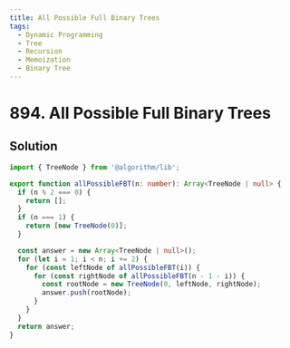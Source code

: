 ```yaml
---
title: All Possible Full Binary Trees
tags:
  - Dynamic Programming
  - Tree
  - Recursion
  - Memoization
  - Binary Tree
---
```


# 894. All Possible Full Binary Trees

<Badges>
  <LevelBadge level="medium" />
  <TopicBadge name="Dynamic Programming" slug="dynamic-programming" />
  <TopicBadge name="Tree" slug="tree" />
  <TopicBadge name="Recursion" slug="recursion" />
  <TopicBadge name="Memoization" slug="memoization" />
  <TopicBadge name="Binary Tree" slug="binary-tree" />
</Badges>

## Solution

```typescript filename="solution.ts" copy
import { TreeNode } from '@algorithm/lib';

export function allPossibleFBT(n: number): Array<TreeNode | null> {
  if (n % 2 === 0) {
    return [];
  }
  if (n === 1) {
    return [new TreeNode(0)];
  }

  const answer = new Array<TreeNode | null>();
  for (let i = 1; i < n; i += 2) {
    for (const leftNode of allPossibleFBT(i)) {
      for (const rightNode of allPossibleFBT(n - 1 - i)) {
        const rootNode = new TreeNode(0, leftNode, rightNode);
        answer.push(rootNode);
      }
    }
  }
  return answer;
}
```

<ProblemLink
  codingSite="leetcode"
  href="https://leetcode.com/problems/all-possible-full-binary-trees"
  title="All Possible Full Binary Trees"
/>
